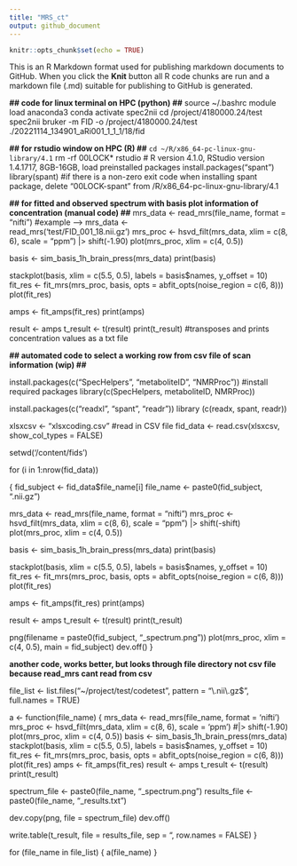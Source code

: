 ```yaml
---
title: "MRS_ct"
output: github_document
---
```


```r
knitr::opts_chunk$set(echo = TRUE)
```
This is an R Markdown format used for publishing markdown documents to GitHub. When you click the **Knit** button all R code chunks are run and a markdown file (.md) suitable for publishing to GitHub is generated.

**## code for linux terminal on HPC (python) ##**
source ~/.bashrc
module load anaconda3
conda activate spec2nii
cd /project/4180000.24/test
spec2nii bruker -m FID -o /project/4180000.24/test ./20221114_134901_aRi001_1_1_1/18/fid

**## for rstudio window on HPC (R) ##**
`cd ~/R/x86_64-pc-linux-gnu-library/4.1`
rm -rf 00LOCK*
rstudio # R version 4.1.0, RStudio version 1.4.1717, 8GB-16GB, load preinstalled packages 
install.packages(“spant”)
library(spant)
#if there is a non-zero exit code when installing spant package, delete "00LOCK-spant" from /R/x86_64-pc-linux-gnu-library/4.1


**## for fitted and observed spectrum with basis plot information of concentration (manual code) ##**
  mrs_data <- read_mrs(file_name, format = "nifti") #example --> mrs_data <-     
  read_mrs('test/FID_001_18.nii.gz')
  mrs_proc <- hsvd_filt(mrs_data, xlim = c(8, 6), scale = "ppm") |> shift(-1.90)
  plot(mrs_proc, xlim = c(4, 0.5))

  basis <- sim_basis_1h_brain_press(mrs_data)
  print(basis)

  stackplot(basis, xlim = c(5.5, 0.5), labels = basis$names, y_offset = 10)
  fit_res <- fit_mrs(mrs_proc, basis, opts = abfit_opts(noise_region = c(6, 8)))
  plot(fit_res)

  amps <- fit_amps(fit_res)
  print(amps)

  result <- amps
  t_result <- t(result)
  print(t_result) #transposes and prints concentration values as a txt file 

**## automated code to select a working row from csv file of scan information (wip) ##** 

install.packages(c("SpecHelpers", "metaboliteID", "NMRProc")) #install required packages 
library(c(SpecHelpers, metaboliteID, NMRProc))

install.packages(c("readxl", "spant", "readr"))
library (c(readx, spant, readr))

xlsxcsv <- "xlsxcoding.csv"  #read in CSV file
fid_data <- read.csv(xlsxcsv, show_col_types = FALSE)

setwd('/content/fids')

for (i in 1:nrow(fid_data))

 {
  fid_subject <- fid_data$file_name[i]
  file_name <- paste0(fid_subject, ".nii.gz")

  mrs_data <- read_mrs(file_name, format = "nifti")
  mrs_proc <- hsvd_filt(mrs_data, xlim = c(8, 6), scale = "ppm") |> shift(-shift)
  plot(mrs_proc, xlim = c(4, 0.5))

  basis <- sim_basis_1h_brain_press(mrs_data)
  print(basis)

  stackplot(basis, xlim = c(5.5, 0.5), labels = basis$names, y_offset = 10)
  fit_res <- fit_mrs(mrs_proc, basis, opts = abfit_opts(noise_region = c(6, 8)))
  plot(fit_res)

  amps <- fit_amps(fit_res)
  print(amps)

  result <- amps
  t_result <- t(result)
  print(t_result)

  png(filename = paste0(fid_subject, "_spectrum.png"))
  plot(mrs_proc, xlim = c(4, 0.5), main = fid_subject)
  dev.off()
}


**another code, works better, but looks through file directory not csv file because read_mrs cant read from csv** 

file_list <- list.files("~/project/test/codetest", pattern = "\\.nii\\.gz$", full.names = TRUE)

a <- function(file_name) {
  mrs_data <- read_mrs(file_name, format = 'nifti')
  mrs_proc <- hsvd_filt(mrs_data, xlim = c(8, 6), scale = 'ppm') #|> shift(-1.90)
  plot(mrs_proc, xlim = c(4, 0.5))
  basis <- sim_basis_1h_brain_press(mrs_data)
  stackplot(basis, xlim = c(5.5, 0.5), labels = basis$names, y_offset = 10)
  fit_res <- fit_mrs(mrs_proc, basis, opts = abfit_opts(noise_region = c(6, 8)))
  plot(fit_res)
  amps <- fit_amps(fit_res)
  result <- amps
  t_result <- t(result)
  print(t_result)
  
  spectrum_file <- paste0(file_name, "_spectrum.png")
  results_file <- paste0(file_name, "_results.txt")
  
  dev.copy(png, file = spectrum_file)
  dev.off()
  
  write.table(t_result, file = results_file, sep = "\t", row.names = FALSE)
}

for (file_name in file_list) {
  a(file_name)
}
